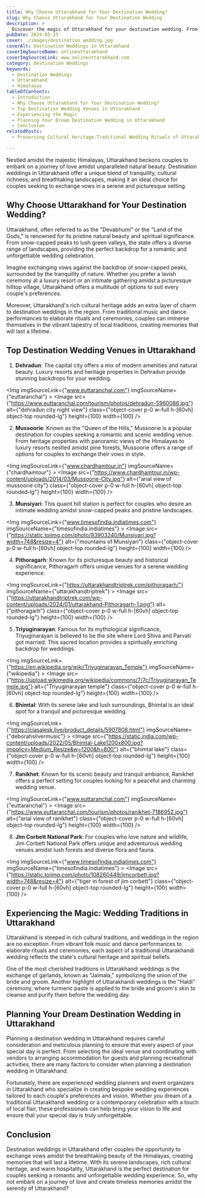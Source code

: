 ```yaml
---
title: Why Choose Uttarakhand for Your Destination Wedding?
slug: Why Choose Uttarakhand for Your Destination Wedding
description: >
  Discover the magic of Uttarakhand for your destination wedding. From stunning Himalayan vistas to rich cultural heritage, find out why Uttarakhand is the perfect place to create unforgettable wedding memories
pubDate: 2024-05-25
cover: ./images/destination_wedding.jpg
coverAlt: Destination Weddings in Uttarakhand
coverImgSourceName: onlineuttarakhand
coverImgSourceLink: www.onlineuttarakhand.com
category: Destination Weddings
keywords: 
  - Destination Weddings
  - Uttarakhand
  - Himalayas
tableOfContents:
  - Introduction
  - Why Choose Uttarakhand for Your Destination Wedding?
  - Top Destination Wedding Venues in Uttarakhand
  - Experiencing the Magic
  - Planning Your Dream Destination Wedding in Uttarakhand
  - Conclusion
relatedPosts:
  - Preserving Cultural Heritage.Traditional Wedding Rituals of Uttarakhand

---
```


Nestled amidst the majestic Himalayas, Uttarakhand beckons couples to embark on a journey of love amidst unparalleled natural beauty. Destination weddings in Uttarakhand offer a unique blend of tranquility, cultural richness, and breathtaking landscapes, making it an ideal choice for couples seeking to exchange vows in a serene and picturesque setting.

## Why Choose Uttarakhand for Your Destination Wedding?

Uttarakhand, often referred to as the "Devabhumi" or the "Land of the Gods," is renowned for its pristine natural beauty and spiritual significance. From snow-capped peaks to lush green valleys, the state offers a diverse range of landscapes, providing the perfect backdrop for a romantic and unforgettable wedding celebration.

Imagine exchanging vows against the backdrop of snow-capped peaks, surrounded by the tranquility of nature. Whether you prefer a lavish ceremony at a luxury resort or an intimate gathering amidst a picturesque hilltop village, Uttarakhand offers a multitude of options to suit every couple's preferences.

Moreover, Uttarakhand's rich cultural heritage adds an extra layer of charm to destination weddings in the region. From traditional music and dance performances to elaborate rituals and ceremonies, couples can immerse themselves in the vibrant tapestry of local traditions, creating memories that will last a lifetime.



## Top Destination Wedding Venues in Uttarakhand

1. **Dehradun**: The capital city offers a mix of modern amenities and natural beauty. Luxury resorts and heritage properties in Dehradun provide stunning backdrops for your wedding.

<Img
      imgSourceLink={"www.euttaranchal.com"}
      imgSourceName={"euttaranchal"}
    >
    <Image
        src={"https://www.euttaranchal.com/tourism/photos/dehradun-5960086.jpg"}
        alt={"dehradun city night view"}
        class={"object-cover p-0 w-full h-[60vh] object-top rounded-lg"}
        height={100}
        width={100}
      />
</Img>

2. **Mussoorie**: Known as the "Queen of the Hills," Mussoorie is a popular destination for couples seeking a romantic and scenic wedding venue. From heritage properties with panoramic views of the Himalayas to luxury resorts nestled amidst pine forests, Mussoorie offers a range of options for couples to exchange their vows in style.

<Img
      imgSourceLink={"www.chardhamtour.in"}
      imgSourceName={"chardhamtour"}
    >
    <Image
        src={"https://www.chardhamtour.in/wp-content/uploads/2014/03/Mussoorie-City.jpg"}
        alt={"arial view of mussoorie city"}
        class={"object-cover p-0 w-full h-[60vh] object-top rounded-lg"}
        height={100}
        width={100}
      />
</Img>


3. **Munsiyari**: This quaint hill station is perfect for couples who desire an intimate wedding amidst snow-capped peaks and pristine landscapes.

<Img
      imgSourceLink={"www.timesofindia.indiatimes.com"}
      imgSourceName={"timesofindia.indiatimes"}
    >
    <Image
        src={"https://static.toiimg.com/photo/93903240/Munsiyari.jpg?width=748&resize=4"}
        alt={"mountains of Munsiyari"}
        class={"object-cover p-0 w-full h-[60vh] object-top rounded-lg"}
        height={100}
        width={100}
      />
</Img>


4. **Pithoragarh**: Known for its picturesque beauty and historical significance, Pithoragarh offers unique venues for a serene wedding experience.

<Img
      imgSourceLink={"https://uttarakhandtriptrek.com/pithoragarh/"}
      imgSourceName={"uttarakhandtriptrek"}
    >
    <Image
        src={"https://uttarakhandtriptrek.com/wp-content/uploads/2024/01/uttarakhand-Pithoragarh-1.png"}
        alt={"pithoragarh"}
        class={"object-cover p-0 w-full h-[60vh] object-top rounded-lg"}
        height={100}
        width={100}
      />
</Img>

5. **Triyuginarayan**: Famous for its mythological significance, Triyuginarayan is believed to be the site where Lord Shiva and Parvati got married. This sacred location provides a spiritually enriching backdrop for weddings.

<Img
      imgSourceLink={"https://en.wikipedia.org/wiki/Triyuginarayan_Temple"}
      imgSourceName={"wikipedia"}
    >
    <Image
        src={"https://upload.wikimedia.org/wikipedia/commons/7/7c/Triyuginarayan_Temple.jpg"}
        alt={"Triyuginarayan temple"}
        class={"object-cover p-0 w-full h-[60vh] object-top rounded-lg"}
        height={100}
        width={100}
      />
</Img>

6. **Bhimtal**: With its serene lake and lush surroundings, Bhimtal is an ideal spot for a tranquil and picturesque wedding.

<Img
      imgSourceLink={"https://ciasalesk.live/product_details/5907808.html"}
      imgSourceName={"deborahsilvermusic"}
    >
    <Image
        src={"https://static.india.com/wp-content/uploads/2022/05/Bhimtal-Lake1200x800.jpg?impolicy=Medium_Resize&w=1200&h=800"}
        alt={"bhimtal lake"}
        class={"object-cover p-0 w-full h-[60vh] object-top rounded-lg"}
        height={100}
        width={100}
      />
</Img>

7. **Ranikhet**: Known for its scenic beauty and tranquil ambiance, Ranikhet offers a perfect setting for couples looking for a peaceful and charming wedding venue.

<Img
      imgSourceLink={"www.euttaranchal.com"}
      imgSourceName={"euttaranchal"}
    >
    <Image
        src={"https://www.euttaranchal.com/tourism/photos/ranikhet-7186952.jpg"}
        alt={"arial view of ranikhet"}
        class={"object-cover p-0 w-full h-[60vh] object-top rounded-lg"}
        height={100}
        width={100}
      />
</Img>

8. **Jim Corbett National Park**: For couples who love nature and wildlife, Jim Corbett National Park offers unique and adventurous wedding venues amidst lush forests and diverse flora and fauna.

<Img
      imgSourceLink={"www.timesofindia.indiatimes.com"}
      imgSourceName={"timesofindia.indiatimes"}
    >
    <Image
        src={"https://static.toiimg.com/photo/108260449/jimcorbett.jpg?width=748&resize=4"}
        alt={"tiger in forest of jim corbett"}
        class={"object-cover p-0 w-full h-[60vh] object-top rounded-lg"}
        height={100}
        width={100}
      />
</Img>


## Experiencing the Magic: Wedding Traditions in Uttarakhand

Uttarakhand is steeped in rich cultural traditions, and weddings in the region are no exception. From vibrant folk music and dance performances to elaborate rituals and ceremonies, each aspect of a traditional Uttarakhandi wedding reflects the state's cultural heritage and spiritual beliefs.

One of the most cherished traditions in Uttarakhandi weddings is the exchange of garlands, known as "Jaimala," symbolizing the union of the bride and groom. Another highlight of Uttarakhandi weddings is the "Haldi" ceremony, where turmeric paste is applied to the bride and groom's skin to cleanse and purify them before the wedding day.

## Planning Your Dream Destination Wedding in Uttarakhand

Planning a destination wedding in Uttarakhand requires careful consideration and meticulous planning to ensure that every aspect of your special day is perfect. From selecting the ideal venue and coordinating with vendors to arranging accommodation for guests and planning recreational activities, there are many factors to consider when planning a destination wedding in Uttarakhand.

Fortunately, there are experienced wedding planners and event organizers in Uttarakhand who specialize in creating bespoke wedding experiences tailored to each couple's preferences and vision. Whether you dream of a traditional Uttarakhandi wedding or a contemporary celebration with a touch of local flair, these professionals can help bring your vision to life and ensure that your special day is truly unforgettable.

## Conclusion

Destination weddings in Uttarakhand offer couples the opportunity to exchange vows amidst the breathtaking beauty of the Himalayas, creating memories that will last a lifetime. With its serene landscapes, rich cultural heritage, and warm hospitality, Uttarakhand is the perfect destination for couples seeking a romantic and unforgettable wedding experience. So, why not embark on a journey of love and create timeless memories amidst the serenity of Uttarakhand?
